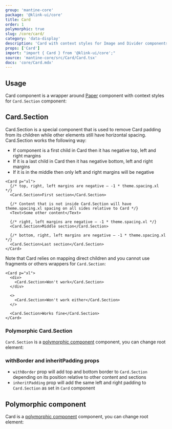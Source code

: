 ```yaml
---
group: 'mantine-core'
package: '@klink-ui/core'
title: Card
order: 1
polymorphic: true
slug: /core/card/
category: 'data-display'
description: 'Card with context styles for Image and Divider components'
props: ['Card']
import: "import { Card } from '@klink-ui/core';"
source: 'mantine-core/src/Card/Card.tsx'
docs: 'core/Card.mdx'
---
```



## Usage

Card component is a wrapper around [Paper](/core/paper/) component with context styles for `Card.Section` component:

<Demo data={CardDemos.usage} />

## Card.Section

Card.Section is a special component that is used to remove Card padding from its children while other elements still have horizontal spacing.
Card.Section works the following way:

- If component is a first child in Card then it has negative top, left and right margins
- If it is a last child in Card then it has negative bottom, left and right margins
- If it is in the middle then only left and right margins will be negative

```tsx
<Card p="xl">
  {/* top, right, left margins are negative – -1 * theme.spacing.xl */}
  <Card.Section>First section</Card.Section>

  {/* Content that is not inside Card.Section will have theme.spacing.xl spacing on all sides relative to Card */}
  <Text>Some other content</Text>

  {/* right, left margins are negative – -1 * theme.spacing.xl */}
  <Card.Section>Middle section</Card.Section>

  {/* bottom, right, left margins are negative – -1 * theme.spacing.xl */}
  <Card.Section>Last section</Card.Section>
</Card>
```

Note that Card relies on mapping direct children and you cannot use fragments or others wrappers for `Card.Section`:

```tsx
<Card p="xl">
  <div>
    <Card.Section>Won't work</Card.Section>
  </div>

  <>
    <Card.Section>Won't work either</Card.Section>
  </>

  <Card.Section>Works fine</Card.Section>
</Card>
```

### Polymorphic Card.Section

`Card.Section` is a [polymorphic component](/guides/polymorphic/) component, you can change root element:

<Demo data={CardDemos.linkSection} />

### withBorder and inheritPadding props

- `withBorder` prop will add top and bottom border to `Card.Section` depending on its position relative to other content and sections
- `inheritPadding` prop will add the same left and right padding to `Card.Section` as set in `Card` component

<Demo data={CardDemos.section} />

## Polymorphic component

Card is a [polymorphic component](/guides/polymorphic/) component, you can change root element:

<Demo data={CardDemos.link} />
